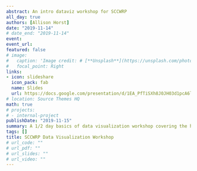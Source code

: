 ```yaml
---
abstract: An intro dataviz workshop for SCCWRP 
all_day: true
authors: [Allison Horst]
date: "2019-11-14"
# date_end: "2019-11-14"
event: 
event_url: 
featured: false
# image: 
#   caption: 'Image credit: # [**Unsplash**](https://unsplash.com/photos/bzdhc5b3Bxs)'
#   focal_point: Right
links:
- icon: slideshare
  icon_pack: fab
  name: Slides
  url: https://docs.google.com/presentation/d/1EA_PfTiSXh8J0JH03d1pcA6luVJeN2oUGozxhZoiydQ/edit?usp=sharing
# location: Source Themes HQ
math: true
# projects:
# - internal-project
publishDate: "2019-11-15"
summary: A 1/2 day basics of data visualization workshop covering the hierarchy of responsible and effective data visualization, aesthetics, and considerations
tags: []
title: SCCWRP Data Visualization Workshop
# url_code: ""
# url_pdf: ""
# url_slides: ""
# url_video: ""
---
```

